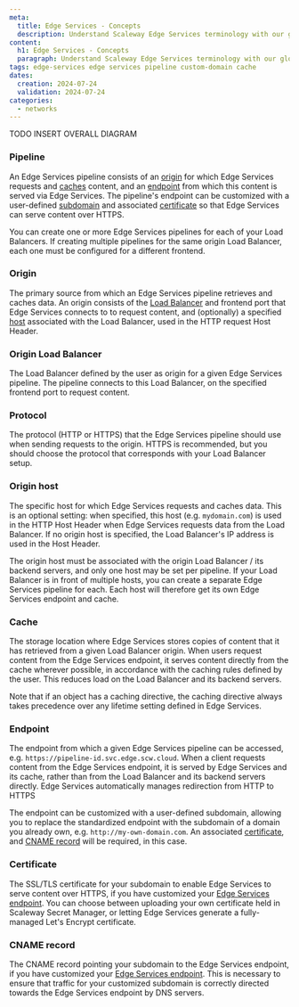 ```yaml
---
meta:
  title: Edge Services - Concepts
  description: Understand Scaleway Edge Services terminology with our glossary of the core concepts underpinning this product. Learn about key features, architecture, and best practices.
content:
  h1: Edge Services - Concepts
  paragraph: Understand Scaleway Edge Services terminology with our glossary of the core concepts underpinning this product. Learn about key features, architecture, and best practices.
tags: edge-services edge services pipeline custom-domain cache
dates:
  creation: 2024-07-24
  validation: 2024-07-24
categories:
  - networks
---
```


TODO INSERT OVERALL DIAGRAM

### Pipeline

An Edge Services pipeline consists of an [origin](#origin) for which Edge Services requests and [caches](#cache) content, and an [endpoint](#endpoint) from which this content is served via Edge Services. The pipeline's endpoint can be customized with a user-defined [subdomain](#subdomain) and associated [certificate](#certificate) so that Edge Services can serve content over HTTPS. 

You can create one or more Edge Services pipelines for each of your Load Balancers. If creating multiple pipelines for the same origin Load Balancer, each one must be configured for a different frontend.

### Origin

The primary source from which an Edge Services pipeline retrieves and caches data. An origin consists of the [Load Balancer](#origin-load-balancer) and frontend port that Edge Services connects to to request content, and (optionally) a specified [host](#origin-host) associated with the Load Balancer, used in the HTTP request Host Header.

### Origin Load Balancer

The Load Balancer defined by the user as origin for a given Edge Services pipeline. The pipeline connects to this Load Balancer, on the specified frontend port to request content.

### Protocol

The protocol (HTTP or HTTPS) that the Edge Services pipeline should use when sending requests to the origin. HTTPS is recommended, but you should choose the protocol that corresponds with your Load Balancer setup.

### Origin host

The specific host for which Edge Services requests and caches data. This is an optional setting: when specified, this host (e.g. `mydomain.com`) is used in the HTTP Host Header when Edge Services requests data from the Load Balancer. If no origin host is specified, the Load Balancer's IP address is used in the Host Header. 

The origin host must be associated with the origin Load Balancer / its backend servers, and only one host may be set per pipeline. If your Load Balancer is in front of multiple hosts, you can create a separate Edge Services pipeline for each. Each host will therefore get its own Edge Services endpoint and cache.

### Cache

The storage location where Edge Services stores copies of content that it has retrieved from a given Load Balancer origin. When users request content from the Edge Services endpoint, it serves content directly from the cache wherever possible, in accordance with the caching rules defined by the user. This reduces load on the Load Balancer and its backend servers.

Note that if an object has a caching directive, the caching directive always takes precedence over any lifetime setting defined in Edge Services.

### Endpoint

The endpoint from which a given Edge Services pipeline can be accessed, e.g. `https://pipeline-id.svc.edge.scw.cloud`. When a client requests content from the Edge Services endpoint, it is served by Edge Services and its cache, rather than from the Load Balancer and its backend servers directly. Edge Services automatically manages redirection from HTTP to HTTPS

The endpoint can be customized with a user-defined subdomain, allowing you to replace the standardized endpoint with the subdomain of a domain you already own, e.g. `http://my-own-domain.com`. An associated [certificate](#certificate), and [CNAME record](#cname) will be required, in this case.

### Certificate

The SSL/TLS certificate for your subdomain to enable Edge Services to serve content over HTTPS, if you have customized your [Edge Services endpoint](#endpoint). You can choose between uploading your own certificate held in Scaleway Secret Manager, or letting Edge Services generate a fully-managed Let's Encrypt certificate.

### CNAME record

The CNAME record pointing your subdomain to the Edge Services endpoint, if you have customized your [Edge Services endpoint](#endpoint). This is necessary to ensure that traffic for your customized subdomain is correctly directed towards the Edge Services endpoint by DNS servers.